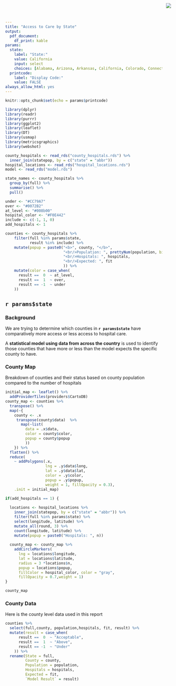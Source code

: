 ```yaml
---
title: "Access to Care by State"
output:
  pdf_document:
    df_print: kable
params:
  state:
    label: "State:"
    value: California
    input: select
    choices: [Alabama, Arizona, Arkansas, California, Colorado, Connecticut, Delaware, District of Columbia, Florida, Georgia, Hawaii, Idaho, Illinois, Indiana, Iowa, Kansas, Kentucky, Louisiana, Maine, Maryland, Massachusetts, Michigan, Minnesota, Mississippi, Missouri, Montana, Nebraska, Nevada, New Hampshire, New Jersey, New Mexico, New York, North Carolina, North Dakota, Ohio, Oklahoma, Oregon, Pennsylvania, Rhode Island, South Carolina, South Dakota, Tennessee, Texas, Utah, Vermont, Virginia, Washington, West Virginia, Wisconsin, Wyoming]
  printcode:
    label: "Display Code:"
    value: FALSE
always_allow_html: yes    
---
```


<img src="RStudio1.png" style="position:absolute;top:10px;right:200px;" />

```r
knitr::opts_chunk$set(echo = params$printcode)

library(dplyr)
library(readr)
library(purrr)
library(ggplot2)
library(leaflet)
library(DT)
library(usmap)
library(metricsgraphics)
library(webshot)

county_hospitals <- read_rds("county_hospitals.rds") %>%
  inner_join(statepop, by = c("state" = "abbr")) 
hospital_locations <- read_rds("hospital_locations.rds") 
model <- read_rds("model.rds")

state_names <- county_hospitals %>%
  group_by(full) %>%
  summarise() %>%
  pull()

under <- "#CC79A7"
over <- "#0072B2"
at_level <- "#008b00"
hospital_color <- "#F0E442"
include <- c(-1, 1, 0)
add_hospitals <- 1

counties <- county_hospitals %>% 
    filter(full %in% params$state,
           result %in% include) %>%
    mutate(popup = paste0("<b>", county, "</b>",
                          "<br/>Population: ", prettyNum(population, big.mark = ","), 
                          "<br/>Hospitals: ", hospitals,
                          "<br/>Expected: ", fit
                          )) %>%  
    mutate(color = case_when(
      result ==  0  ~ at_level,
      result ==  1  ~ over,
      result == -1  ~ under
    ))

```

## `r params$state`

### Background


We are trying to determine which counties in **`r params$state`** have comparatively more access or less access to hospital care.

A **statistical model using data from across the country** is used to identify those counties that have more or less than the model expects the specific county to have.


### County Map

Breakdown of counties and their status based on county population compared to the number of hospitals


```r
initial_map <- leaflet() %>%
  addProviderTiles(providers$CartoDB) 
county_map <- counties %>%
  transpose() %>%
  map(~{
    county <- .x
     transpose(county$data)  %>%
       map(~list(
         data = .x$data, 
         color = county$color,
         popup = county$popup
         ))
    }) %>%
  flatten() %>%
  reduce(
    ~ addPolygons(.x, 
                  lng = .y$data$long, 
                  lat = .y$data$lat, 
                  color = .y$color, 
                  popup = .y$popup,
                  weight = 1, fillOpacity = 0.3), 
    .init = initial_map)  

if(add_hospitals == 1) {
  
  locations <- hospital_locations %>%
    inner_join(statepop, by = c("state" = "abbr")) %>%
    filter(full %in% params$state) %>%
    select(longitude, latitude) %>%
    mutate_all(round, 3) %>%
    count(longitude, latitude) %>%
    mutate(popup = paste0("Hospitals: ", n))
  
  county_map <- county_map %>%
    addCircleMarkers(
      lng = locations$longitude, 
      lat = locations$latitude,
      radius = 3 *locations$n,
      popup = locations$popup,
      fillColor = hospital_color, color = "gray", 
      fillOpacity = 0.7,weight = 1)
} 

county_map  
```


### County Data

Here is the county level data used in this report


```r
counties %>%
  select(full,county, population,hospitals, fit, result) %>%
  mutate(result = case_when(
      result ==  0  ~ "Acceptable",
      result ==  1  ~ "Above",
      result == -1  ~ "Under"
    )) %>%
  rename(State = full,
         County = county,
         Population = population,
         Hospitals = hospitals,
         Expected = fit,
         `Model Result` = result) 
```

